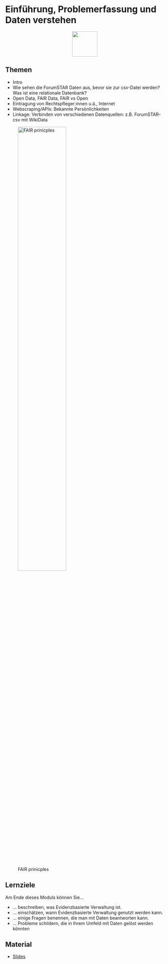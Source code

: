# Einführung, Problemerfassung und Daten verstehen
<p align="center">
<img src="icons/files.png" width="80" height="80" class="center">
</p> 
 
## Themen
* Intro
* Wie sehen die ForumSTAR Daten aus, bevor sie zur csv-Datei werden? Was ist eine relationale Datenbank?
* Open Data, FAIR Data, FAIR vs Open 
* Eintragung von Rechtspfleger:innen u.ä., Internet
* Webscraping/APIs: Bekannte Persönlichkeiten
* Linkage: Verbinden von verschiedenen Datenquellen: z.B. ForumSTAR-csv mit WikiData

::: captioned-image-container
![FAIR prinicples](icons/fair.jpg){width=60% fig-alt="F=findable, A=accessible, I=interoperable, R=reusable"}
:::

::: {.callout-tip} 
## Lernziele
Am Ende dieses Moduls können Sie...

* ... beschreiben, was Evidenzbasierte Verwaltung ist.
* ... einschätzen, wann Evidenzbasierte Verwaltung genutzt werden kann.
* ... einige Fragen benennen, die man mit Daten beantworten kann.
* ... Probleme schildern, die in Ihrem Umfeld mit Daten gelöst werden könnten
:::

## Material
* [Slides](https://docs.google.com/presentation/d/1-v_uc1GCfBuG2XZwmrzhS-vrZnmA897JUzh6nugfyc4/edit?usp=sharing)